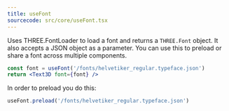 ```yaml
---
title: useFont
sourcecode: src/core/useFont.tsx
---
```


Uses THREE.FontLoader to load a font and returns a `THREE.Font` object. It also accepts a JSON object as a parameter. You can use this to preload or share a font across multiple components.

```jsx
const font = useFont('/fonts/helvetiker_regular.typeface.json')
return <Text3D font={font} />
```

In order to preload you do this:

```jsx
useFont.preload('/fonts/helvetiker_regular.typeface.json')
```
